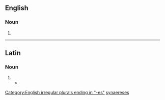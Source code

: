 {{also|synaereses}}
==English==

===Noun===
{{head|en|noun plural form}}

# {{plural of|synæresis|lang=en}}

[[Category:English irregular plurals ending in "-es"]]

----

==Latin==

===Noun===
{{la-noun-form|synæresēs|f}}

# {{alternative typography of|synaeresis|synaeresēs|lang=la}}
#* {{seecites|lang=la}}

[[Category:Latin terms spelled with Æ|synaereses]]
